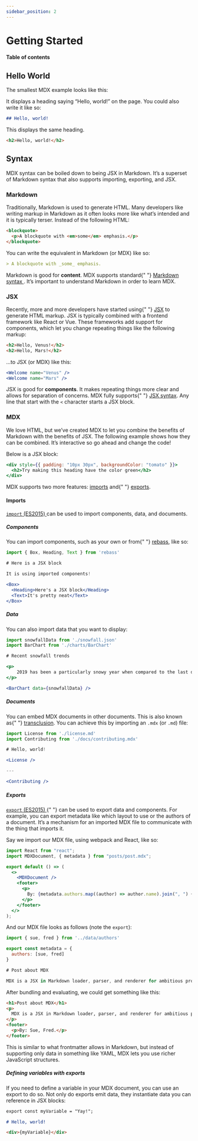 ```yaml
---
sidebar_position: 2
---
```


# Getting Started


#### Table of contents

<TOCInline toc={toc} />

## Hello World

<p>The smallest MDX example looks like this:</p>

<p>
  It displays a heading saying “Hello, world!” on the page. You could also write
  it like so:
</p>

```md
## Hello, world!
```

This displays the same heading.

```html
<h2>Hello, world!</h2>
```

## Syntax

<p>
  MDX syntax can be boiled down to being JSX in Markdown. It’s a superset of
  Markdown syntax that also supports importing, exporting, and JSX.
</p>

### Markdown

<p>
  Traditionally, Markdown is used to generate HTML. Many developers like writing
  markup in Markdown as it often looks more like what’s intended and it is
  typically terser. Instead of the following HTML:
</p>

```html
<blockquote>
  <p>A blockquote with <em>some</em> emphasis.</p>
</blockquote>
```

You can write the equivalent in Markdown (or MDX) like so:

```md
> A blockquote with _some_ emphasis.
```

<p>
  Markdown is good for <strong>content</strong>. MDX supports standard{" "}
  <a href="https://daringfireball.net/projects/markdown/syntax">
    Markdown syntax
  </a>
  . It’s important to understand Markdown in order to learn MDX.
</p>

### JSX

<p>
  Recently, more and more developers have started using{" "}
  <a href="https://reactjs.org/docs/introducing-jsx.html">JSX</a> to generate
  HTML markup. JSX is typically combined with a frontend framework like React or
  Vue. These frameworks add support for components, which let you change
  repeating things like the following markup:
</p>

```html
<h2>Hello, Venus!</h2>
<h2>Hello, Mars!</h2>
```

<p>…to JSX (or MDX) like this:</p>

```jsx
<Welcome name="Venus" />
<Welcome name="Mars" />
```

<p>
  JSX is good for <strong>components</strong>. It makes repeating things more
  clear and allows for separation of concerns. MDX fully supports{" "}
  <a href="https://reactjs.org/docs/introducing-jsx.html">JSX syntax</a>. Any
  line that start with the <code>&lt;</code> character starts a JSX block.
</p>

### MDX

<p>
  We love HTML, but we’ve created MDX to let you combine the benefits of
  Markdown with the benefits of JSX. The following example shows how they can be
  combined. It’s interactive so go ahead and change the code!
</p>

Below is a JSX block:

```jsx
<div style={{ padding: "10px 30px", backgroundColor: "tomato" }}>
  <h2>Try making this heading have the color green</h2>
</div>
```

<p>
  MDX supports two more features: <a href="#imports">imports</a> and{" "}
  <a href="#exports">exports</a>.
</p>

#### Imports

<p>
  <a href="https://developer.mozilla.org/en-US/docs/web/javascript/reference/statements/import">
    <code>import</code> (ES2015)
  </a>
  can be used to import components, data, and documents.
</p>

##### Components

<p>
  You can import components, such as your own or from{" "}
  <a href="https://rebassjs.org">rebass</a>, like so:
</p>

```jsx
import { Box, Heading, Text } from 'rebass'

# Here is a JSX block

It is using imported components!

<Box>
  <Heading>Here's a JSX block</Heading>
  <Text>It's pretty neat</Text>
</Box>
```

##### Data

<p>You can also import data that you want to display:</p>

```jsx
import snowfallData from './snowfall.json'
import BarChart from './charts/BarChart'

# Recent snowfall trends

<p>
    2019 has been a particularly snowy year when compared to the last decade.
</p>

<BarChart data={snowfallData} />
```

##### Documents

<p>
  You can embed MDX documents in other documents. This is also known as{" "}
  <a href="https://en.wikipedia.org/wiki/Transclusion">transclusion</a>. You can
  achieve this by importing an <code>.mdx</code> (or <code>.md</code>) file:
</p>

```jsx
import License from './license.md'
import Contributing from './docs/contributing.mdx'

# Hello, world!

<License />

---

<Contributing />
```

##### Exports

<p>
  <a href="https://developer.mozilla.org/en-US/docs/web/javascript/reference/statements/export">
    <code>export</code> (ES2015)
  </a>{" "}
  can be used to export data and components. For example, you can export
  metadata like which layout to use or the authors of a document. It’s a
  mechanism for an imported MDX file to communicate with the thing that imports
  it.
</p>

<p>Say we import our MDX file, using webpack and React, like so:</p>

```jsx title="index.js"
import React from "react";
import MDXDocument, { metadata } from "posts/post.mdx";

export default () => (
  <>
    <MDXDocument />
    <footer>
      <p>
        By: {metadata.authors.map((author) => author.name).join(", ") + "."}
      </p>
    </footer>
  </>
);
```

<p>
  And our MDX file looks as follows (note the <code>export</code>):
</p>

```jsx title="posts/post.mdx"
import { sue, fred } from '../data/authors'

export const metadata = {
  authors: [sue, fred]
}

# Post about MDX

MDX is a JSX in Markdown loader, parser, and renderer for ambitious projects.
```

After bundling and evaluating, we could get something like this:

```html
<h1>Post about MDX</h1>
<p>
  MDX is a JSX in Markdown loader, parser, and renderer for ambitious projects.
</p>
<footer>
  <p>By: Sue, Fred.</p>
</footer>
```

This is similar to what frontmatter allows in Markdown, but instead of supporting only data in something like YAML, MDX lets you use richer JavaScript structures.

##### Defining variables with exports

If you need to define a variable in your MDX document, you can use an export to do so.
Not only do exports emit data, they instantiate data you can reference in JSX blocks:

```md
export const myVariable = "Yay!";

# Hello, world!

<div>{myVariable}</div>
```
